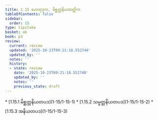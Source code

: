 ```yaml
---
title: 1.15 ဟေတုဒုက, မိစ္ဆတ္တနိယတတ္တိက
tableOfContents: false
sidebar:
  order: 15
type: tipitaka
basket: ab
book: p3
review:
  current: review
  updated: '2025-10-23T09:21:18.552748'
  updated_by: ''
  notes: ''
  history:
  - state: review
    date: '2025-10-23T09:21:18.552748'
    updated_by: ''
    notes: ''
    previous_state: draft
---
```



<ReviewStatus review={frontmatter.review} showDetails={true} />

<HypothesisAnnotation frontmatter={frontmatter} />

<DynamicBreadcrumb />



<TableOfContents book="p3" section="1.15">
* [1.15.1 မိစ္ဆတ္တနိယတပဒ](1-15/1-15-1)
* [1.15.2 သမ္မတ္တနိယတပဒ](1-15/1-15-2)
* [1.15.3 အနိယတပဒ](1-15/1-15-3)
</TableOfContents>